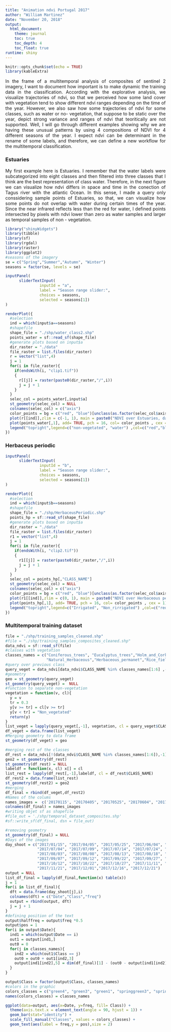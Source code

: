 ```yaml
---
title: "Animation ndvi Portugal 2017"
author: "William Martinez"
date: "November 20, 2018"
output: 
  html_document:
    theme: journal
    toc: true
    toc_depth: 4
    toc_float: true
runtime: shiny
---
```


<style>
body {
text-align: justify}
</style>


```r
knitr::opts_chunk$set(echo = TRUE)
library(kableExtra)
```

In the frame of a multitemporal analysis of composites of sentinel 2 imagery, I want to document how important is to make dynamic the training data in the classification. According with the explorative analysis, we visualize trajectories of ndvi, so that we  perceived how some land cover with vegetation tend to show different ndvi ranges depending on the time of the year. However, we also saw how some trajectories of ndvi for some classes, such as water or no- vegetation, that suppose to be static over the year, depict strong variance and ranges of ndvi that teoritically are not supported. Well, I will go through different examples showing why we are having these unusual patterns by using 4 compositions of NDVI for 4 different seasons of the year. I expect ndvi can be determinant in the rename of some labels, and therefore, we can define a new workflow for the multitemporal classification.


### Estuaries 

My first example here is Estuaries. I remember that the water labels were subcategorized into eight classes and then filtered into three classes that I think are the best representation of class water. Therefore, in the next figure we can visualize how ndvi differs in space and time in the conection of Tagus river with the atlantic Ocean. In this sense, I made a query only conssidering sample points of Estuaries, so that, we can visualize how some points do not overlap with water during certain times of the year. Since the near infrared reflects less than the red for water, I defined points intersected by pixels with ndvi lower than zero as water samples and larger as temporal samples of non - vegetation.

```r
library("shinyWidgets")
library(tibble)
library(sf)
library(rgdal)
library(raster)
library(ggplot2)
#seasons of the imagery
se = c("Spring","Summer","Autumn", "Winter")
seasons = factor(se, levels = se)

inputPanel(
      sliderTextInput(
               inputId = "a",
               label = "Season range slider:",
               choices = seasons,
               selected = seasons[1])
)

renderPlot({
  #selection
  ind = which(input$a==seasons)
  #shapefile
  shape_file = "./shp/water_class2.shp"
  points_water = sf::read_sf(shape_file)
  #generate plots based on input$a 
  dir_raster = "./data"
  file_raster = list.files(dir_raster)
  r = vector("list",4)
  j = 1
  for(i in file_raster){
    if(endsWith(i, "clip1.tif"))
    {
      r[[j]] = raster(paste0(dir_raster,"/",i))
      j = j + 1
    }
  }
  selec_col = points_water[,input$a]
  st_geometry(selec_col) = NULL
  colnames(selec_col) = c("axis")
  color_points = bg = c("red", "blue")[unclass(as.factor(selec_col$axis))]
  plot(r[[ind]],zlim = c(-1, 1), main = paste0("NDVI over Estuaries, date: ", input$a))
  plot(points_water[,1], add= TRUE, pch = 16, col= color_points , cex = 0.5)
  legend("topright",legend=c("non-vegetated", "water") ,col=c("red","blue"),pch=16,bty="n",cex=1,pt.cex=1)
})
```


### Herbaceus periodic 


```r
inputPanel(
      sliderTextInput(
               inputId = "b",
               label = "Season range slider:",
               choices = seasons,
               selected = seasons[1])
)

renderPlot({
  #selection
  ind = which(input$b==seasons)
  #shapefile
  shape_file = "./shp/HerbaceusPeriodic.shp"
  points_hp = sf::read_sf(shape_file)
  #generate plots based on input$a 
  dir_raster = "./data"
  file_raster = list.files(dir_raster)
  r1 = vector("list",4)
  j = 1
  for(i in file_raster){
    if(endsWith(i, "clip2.tif"))
    {
      r1[[j]] = raster(paste0(dir_raster,"/",i))
      j = j + 1
    }
  }
  selec_col = points_hp[,"CLASS_NAME"]
  st_geometry(selec_col) = NULL
  colnames(selec_col) = c("axis")
  color_points = bg = c("red", "blue")[unclass(as.factor(selec_col$axis))]
  plot(r1[[ind]],zlim = c(0, 1), main = paste0("NDVI over Herbaceous periodic, date: ", input$b))
  plot(points_hp[,1], add= TRUE, pch = 16, col= color_points , cex = 1)
  legend("topright",legend=c("Irrigated", "Non_rirrigated") ,col=c("red","blue"),pch=16,bty="n",cex=1,pt.cex=1)
})

```

### Multitemporal training dataset

```r
file = "./shp/training_samples_cleaned.shp"
#file = "./shp/training_samples_composites_cleaned.shp"
data_ndvi = sf::read_sf(file)
#classes with vegetation
classes_names = c("Coniferous_trees", "Eucalyptus_trees","Holm_and_Cork_Trees","Bushes_and_shrubs", "Herbaceous_periodic",
                  "Natural_Herbaceous","Herbaceous_permanet","Rice_fields","Water","Wetlands","Sealed","Non_vegetated")
#query over previous class
query_veget = data_ndvi[data_ndvi$CLASS_NAME %in% classes_names[1:6] ,-1]
#geometry
geo = st_geometry(query_veget)
st_geometry(query_veget) =  NULL
#function to separate non-vegetation
vegetation = function(v, cl){
  y = v
  tr = 0.3
  y[v >= tr] = cl[v >= tr]
  y[v < tr] = "Non_vegetated"
  return(y)
}
list_veget = lapply(query_veget[,-1], vegetation, cl = query_veget$CLASS_NAME)
df_veget = data.frame(list_veget)
#Merging geometry to data frame
st_geometry(df_veget) = geo

#merging rest of the classes
df_rest = data_ndvi[!(data_ndvi$CLASS_NAME %in% classes_names[1:6]),-1]
geo2 = st_geometry(df_rest)
st_geometry(df_rest) = NULL
labeldf = function(x, cl) x[] = cl
list_rest = lapply(df_rest[,-1],labeldf, cl = df_rest$CLASS_NAME)
df_rest2 = data.frame(list_rest)
st_geometry(df_rest2) = geo2
#merging
df_final = rbind(df_veget,df_rest2)
#Names of the colums
names_images =  c('20170115', "20170405", "20170525", "20170604", "20170614",'20170704', '20170709', '20170714', '20170724', '20170729', '20170803', '20170808', '20170813', '20170818', '20170902', '20170907', '20170912', '20170922', '20170927', '20171002', '20171012', '20171022', '20171027', '20171111', '20171116', '20171121', '20171201', '20171216', '20171221',"geometry")
colnames(df_final) = names_images
#writing objet sf as shapefile
#file_out = './shp/temporal_dataset_composites.shp'
#sf::write_sf(df_final, dsn = file_out)
```




```r
#removing geometry
st_geometry(df_final) = NULL
#Days of the images
day_shoot = c("2017/01/15", "2017/04/05", "2017/05/25", "2017/06/04", "2017/06/14",
              "2017/07/04", "2017/07/09", "2017/07/14", "2017/07/24", "2017/07/29",
              "2017/08/03", "2017/08/08", "2017/08/13", "2017/08/18", "2017/09/02" ,
              "2017/09/07", "2017/09/12", "2017/09/22", "2017/09/27", "2017/10/02",
              "2017/10/12", "2017/10/22", "2017/10/27", "2017/11/11", "2017/11/16",
              "2017/11/21", "2017/12/01","2017/12/16", "2017/12/21")
output = NULL
list_df_final = lapply(df_final,function(x) table(x))
j = 1
for(i in list_df_final){
  dft = data.frame(day_shoot[j],i)
  colnames(dft) = c("Date","Class","freq")
  output = rbind(output, dft)
  j = j + 1
}
#defining position of the text
output$halffreq = output$freq *0.5
output$pos = 1
for(i in output$Date){
  ind1 = which(output$Date == i)
  out1 = output[ind1,]
  out0 = 0
  for(j in classes_names){
    ind2 = which(out1$Class == j)
    out0 = out0 + out1[ind2,3]
    output[ind1[ind2],5] = dim(df_final)[1] - (out0 - output[ind1[ind2],4])
  }
}

output$Class = factor(output$Class, classes_names)
#colors in the graphic
colors_classes = c("green4", "green3", "green1", "springgreen3", "springgreen1", "darkolivegreen3", "turquoise","plum2","blue2","royalblue2", "gray", "goldenrod")
names(colors_classes) = classes_names

ggplot(data=output, aes(x=Date, y=freq, fill= Class)) +
  theme(axis.text.x = element_text(angle = 90, hjust = 1)) +
  geom_bar(stat="identity") +
  scale_fill_manual("Classes", values = colors_classes) +
  geom_text(aes(label = freq,y = pos),size = 2)

```











